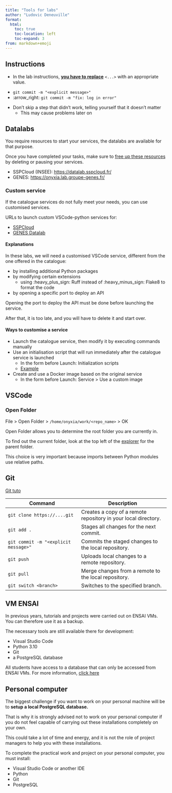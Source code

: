 ```yaml
---
title: "Tools for labs"
author: "Ludovic Deneuville"
format:
  html:
    toc: true
    toc-location: left
    toc-expand: 3
from: markdown+emoji
---
```



## Instructions

- In the lab instructions, [**you have to replace**]{.underline} `<...>` with an appropriate value.

::: {.callout-tip title="Example"}
- `git commit -m "<explicit message>"` 
- :arrow_right: `git commit -m "fix: log in error"`
:::

- Don't skip a step that didn't work, telling yourself that it doesn't matter
  - This may cause problems later on


## Datalabs

::: {.callout-important}
You require resources to start your services, the datalabs are available for that purpose. 

Once you have completed your tasks, make sure to [free up these resources]{.underline} by deleting or pausing your services.
:::

- SSPCloud (INSEE): <https://datalab.sspcloud.fr/>{target="_blank"}
- GENES: <https://onyxia.lab.groupe-genes.fr/>{target="_blank"}


### Custom service

If the catalogue services do not fully meet your needs, you can use customised services.

::: {.callout-note}
URLs to launch custom VSCode-python services for:

- [SSPCloud](https://datalab.sspcloud.fr/launcher/ide/vscode-python?name=vscode-python&version=2.3.19&s3=region-79669f20&init.personalInit=«https%3A%2F%2Fraw.githubusercontent.com%2Fludo2ne%2FENSAI-2A-Projet-info%2Frefs%2Fheads%2Fmain%2Fscripts%2Finit-vscode.sh»&networking.user.enabled=true&networking.user.ports[0]=9876&autoLaunch=true){target="_blank"}
- [GENES Datalab](https://onyxia.lab.groupe-genes.fr/launcher/ide/vscode-python?name=vscode-python&version=2.3.19&s3=region-46d082f3&init.personalInit=«https%3A%2F%2Fraw.githubusercontent.com%2Fludo2ne%2FENSAI-2A-Projet-info%2Frefs%2Fheads%2Fmain%2Fscripts%2Finit-vscode.sh»&networking.user.enabled=true&networking.user.port=9876&autoLaunch=true){target="_blank"}
:::

#### Explanations

In these labs, we will need a customised VSCode service, different from the one offered in the catalogue:

- by installing additional Python packages
- by modifying certain extensions
  - using :heavy_plus_sign: Ruff instead of :heavy_minus_sign: Flake8 to format the code
- by opening a specific port to deploy an API


::: {.callout-important}
Opening the port to deploy the API must be done before launching the service.

After that, it is too late, and you will have to delete it and start over.
:::

#### Ways to customise a service

- Launch the catalogue service, then modify it by executing commands manually
- Use an initialisation script that will run immediately after the catalogue service is launched
  - In the form before Launch: Initialization scripts
  - [Example](https://raw.githubusercontent.com/ludo2ne/ENSAI-2A-Projet-info/refs/heads/main/scripts/init-vscode.sh){target="_blank"}
- Create and use a Docker image based on the original service
  - In the form before Launch: Service > Use a custom image



## VSCode

### Open Folder

File > Open Folder > `/home/onyxia/work/<repo_name>` > OK

::: {.callout-caution}
Open Folder allows you to determine the root folder you are currently in.

To find out the current folder, look at the top left of the [explorer]{.underline} for the parent folder.

This choice is very important because imports between Python modules use relative paths.
:::


## Git

[Git tuto](https://ludo2ne.github.io/Git-tuto/){target="_blank"}

| Command                                                  | Description                                                          |
|----------------------------------------------------------|----------------------------------------------------------------------|
| `git clone https://....git`                              | Creates a copy of a remote repository in your local directory.       |
| `git add .`                                              | Stages all changes for the next commit.                              |
| `git commit -m "<explicit message>"`                     | Commits the staged changes to the local repository.                  |
| `git push`                                               | Uploads local changes to a remote repository.                        |
| `git pull`                                               | Merge changes from a remote to the local repository.                 |
| `git switch <branch>`                                    | Switches to the specified branch.                                    |

## VM ENSAI

In previous years, tutorials and projects were carried out on ENSAI VMs. You can therefore use it as a backup.

The necessary tools are still available there for development:

- Visual Studio Code
- Python 3.10
- Git
- a PostgreSQL database

::: {.callout-important}
All students have access to a database that can only be accessed from ENSAI VMs. For more information, [click here](https://ludo2ne.github.io/ENSAI-2A-remise-a-niveau/docs/outils/DBeaver.html){target="_blank"}
:::

## Personal computer

::: {.callout-warning}
The biggest challenge if you want to work on your personal machine will be to **setup a local PostgreSQL database.**

That is why it is strongly advised not to work on your personal computer if you do not feel capable of carrying out these installations completely on your own.

This could take a lot of time and energy, and it is not the role of project managers to help you with these installations.
:::

To complete the practical work and project on your personal computer, you must install:

- Visual Studio Code or another IDE
- Python
- Git
- PostgreSQL